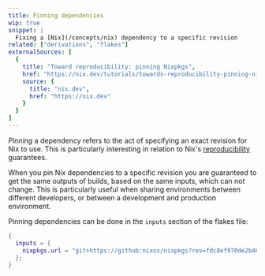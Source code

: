 ```yaml
---
title: Pinning dependencies
wip: true
snippet: |
  Fixing a [Nix](/concepts/nix) dependency to a specific revision
related: ["derivations", "flakes"]
externalSources: [
  {
    title: "Toward reproducibility: pinning Nixpkgs",
    href: "https://nix.dev/tutorials/towards-reproducibility-pinning-nixpkgs",
    source: {
      title: "nix.dev",
      href: "https://nix.dev"
    }
  }
]
---
```


*Pinning* a dependency refers to the act of specifying an exact revision for Nix to use.
This is particularly interesting in relation to Nix's [reproducibility](/concepts/reproducibility) guarantees.

When you pin Nix dependencies to a specific revision you are guaranteed to get the same outputs of builds, based on the same inputs, which can not change.
This is particularly useful when sharing environments between different developers, or between a development and production environment.

Pinning dependencies can be done in the `inputs` section of the flakes file:

```nix
{
  inputs = {
    nixpkgs.url = "git+https://github:nixos/nixpkgs?rev=fdc8ef970de2b4634e1b3dca296e1ed918459a9e";
  };
}
```

